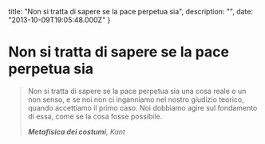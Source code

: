 


  title: "Non si tratta di sapere se la pace perpetua sia",
  description: "",
  date: "2013-10-09T19:05:48.000Z"
}


# Non si tratta di sapere se la pace perpetua sia


<blockquote>
  <p>Non si tratta di sapere se la pace perpetua sia una cosa reale o un non senso, e se noi non ci inganniamo nel nostro giudizio teorico, quando accettiamo il primo caso. Noi dobbiamo agire sul fondamento di essa, come se la cosa fosse possibile.</p>
  <em><strong>Metafisica dei costumi</strong>, <em>Kant</em></em>
</blockquote>
    
  